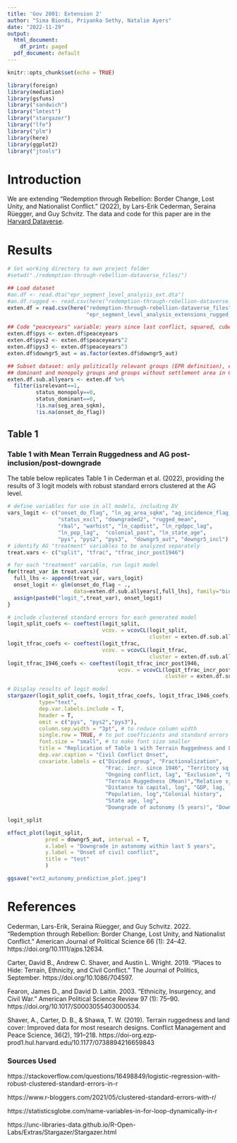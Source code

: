 ```yaml
---
title: 'Gov 2001: Extension 2'
author: "Sima Biondi, Priyanka Sethy, Natalie Ayers"
date: "2022-11-29"
output:
  html_document:
    df_print: paged
  pdf_document: default
---
```


```r
knitr::opts_chunk$set(echo = TRUE)

library(foreign)
library(mediation)
library(gsfuns)
library("sandwich")
library("lmtest")
library("stargazer")
library("lfe")
library("plm")
library(here)
library(ggplot2)
library("jtools")
```

# Introduction

We are extending "Redemption through Rebellion: Border Change, Lost Unity, and Nationalist Conflict.” (2022), by Lars-Erik Cederman, Seraina Rüegger, and Guy Schvitz. The data and code for this paper are in the [Harvard Dataverse](https://doi.org/10.7910/DVN/SLWCLZ).

# Results

```r

# Set working directory to own project folder
#setwd("./redemption-through-rebellion-dataverse_files/")

## Load dataset
#an.df <- read.dta("epr_segment_level_analysis_ext.dta")
#an.df.rugged <- read.csv(here("redemption-through-rebellion-dataverse_files","epr_segment_level_analysis_rugged.csv"))
exten.df = read.csv(here("redemption-through-rebellion-dataverse_files",
                         "epr_segment_level_analysis_extensions_rugged_claims.csv"))

## Code "peaceyears" variable: years since last conflict, squared, cubed
exten.df$pys <- exten.df$peaceyears
exten.df$pys2 <- exten.df$peaceyears^2
exten.df$pys3 <- exten.df$peaceyears^3
exten.df$downgr5_aut = as.factor(exten.df$downgr5_aut)

## Subset dataset: only politically relevant groups (EPR definition), exclude 
## dominant and monopoly groups and groups without settlement area in GeoEPR, 
exten.df.sub.allyears <- exten.df %>%
  filter(isrelevant==1,
         status_monopoly==0,
         status_dominant==0,
         !is.na(seg_area_sqkm),
         !is.na(onset_do_flag))
```

## Table 1


### Table 1 with Mean Terrain Ruggedness and AG post-inclusion/post-downgrade

The table below replicates Table 1 in Cederman et al. (2022), providing the results of 3 logit models with robust standard errors clustered at the AG level. 

```r
# define variables for use in all models, including DV
vars_logit <- c("onset_do_flag", "ln_ag_area_sqkm", "ag_incidence_flag_lag",
                "status_excl", "downgraded2", "rugged_mean",
                "rbal", "warhist", "ln_capdist", "ln_rgdppc_lag",
                "ln_pop_lag",  "colonial_past", "ln_state_age",
                "pys", "pys2", "pys3",  "downgr5_aut", "downgr5_incl")
# identify AG "treatment" variables to be analyzed separately
treat.vars <- c("split", "tfrac", "tfrac_incr_post1946")

# for each "treatment" variable, run logit model
for(treat_var in treat.vars){
  full_lhs <- append(treat_var, vars_logit)
  onset_logit <- glm(onset_do_flag ~ ., 
                     data=exten.df.sub.allyears[,full_lhs], family="binomial")
  assign(paste0("logit_",treat_var), onset_logit)
}

# include clustered standard errors for each generated model
logit_split_coefs <- coeftest(logit_split, 
                              vcov. = vcovCL(logit_split, 
                                             cluster = exten.df.sub.allyears$ag_id))
logit_tfrac_coefs <- coeftest(logit_tfrac, 
                              vcov. = vcovCL(logit_tfrac, 
                                             cluster = exten.df.sub.allyears$ag_id))
logit_tfrac_1946_coefs <- coeftest(logit_tfrac_incr_post1946, 
                                   vcov. = vcovCL(logit_tfrac_incr_post1946, 
                                                  cluster = exten.df.sub.allyears$ag_id))

# Display results of logit model
stargazer(logit_split_coefs, logit_tfrac_coefs, logit_tfrac_1946_coefs,
          type="text",
          dep.var.labels.include = T,
          header = T,
          omit = c("pys", "pys2","pys3"),
          column.sep.width = "3pt", # to reduce column width
          single.row = TRUE, # to put coefficients and standard errors on same line
          font.size = "small", # to make font size smaller
          title = "Replication of Table 1 with Terrain Ruggedness and Lost Autonomy",
          dep.var.caption = "Civil Conflict Onset",
          covariate.labels = c("Divided group", "Fractionalization", 
                               "Frac. incr. since 1946", "Territory sq.km, log",
                               "Ongoing conflict, lag", "Exclusion", "Downgraded", 
                               "Terrain Ruggedness (Mean)","Relative size", "War history",
                               "Distance to capital, log", "GDP, lag, log",
                               "Population, log","Colonial history",
                               "State age, log",
                               "Downgrade of autonomy (5 years)", "Downgrade of inclusion (5 years)"))


```
```r
logit_split
```


```r
effect_plot(logit_split, 
            pred = downgr5_aut, interval = T,
            x.label = "Downgrade in autonomy within last 5 years",
            y.label = "Onset of civil conflict",
            title = "test"
            )

ggsave("ext2_autonomy_prediction_plot.jpeg")

```




# References

Cederman, Lars-Erik, Seraina Rüegger, and Guy Schvitz. 2022. “Redemption through Rebellion: Border Change, Lost Unity, and Nationalist Conflict.” American Journal of Political Science 66 (1): 24–42. https://doi.org/10.1111/ajps.12634.

Carter, David B., Andrew C. Shaver, and Austin L. Wright. 2019. “Places to Hide: Terrain, Ethnicity, and Civil Conflict.” The Journal of Politics, September. https://doi.org/10.1086/704597.

Fearon, James D., and David D. Laitin. 2003. “Ethnicity, Insurgency, and Civil War.” American Political Science Review 97 (1): 75–90. https://doi.org/10.1017/S0003055403000534.

Shaver, A., Carter, D. B., & Shawa, T. W. (2019). Terrain ruggedness and land cover: Improved data for most research designs. Conflict Management and Peace Science, 36(2), 191–218. https://doi-org.ezp-prod1.hul.harvard.edu/10.1177/0738894216659843


### Sources Used

https://stackoverflow.com/questions/16498849/logistic-regression-with-robust-clustered-standard-errors-in-r

https://www.r-bloggers.com/2021/05/clustered-standard-errors-with-r/

https://statisticsglobe.com/name-variables-in-for-loop-dynamically-in-r

https://unc-libraries-data.github.io/R-Open-Labs/Extras/Stargazer/Stargazer.html


